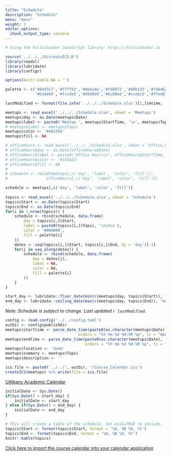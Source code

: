 ```yaml
---
title: "Schedule"
description: "Schedule"
menu: "main"
weight: 2
editor_options: 
  chunk_output_type: console
---
```



```r
# Using the FullCalendar JavaScript library: https://fullcalendar.io

source('../../../R/createICS.R')
library(readxl)
library(lubridate)
library(configr)

options(knitr.kable.NA = '')

palette <- c('#8dd3c7','#ffffb3','#bebada','#fb8072','#80b1d3','#fdb462',
			 '#b3de69','#fccde5','#d9d9d9','#bc80bd','#ccebc5','#ffed6f')

lastModified <- format(file.info('../../../Schedule.xlsx')[1,]$mtime, '%B %d, %Y %I:%M%p')

meetups <- read_excel('../../../Schedule.xlsx', sheet = 'Meetups')
meetups$day <- as.Date(meetups$Date)
meetups$label <- paste0('Meetup ', meetups$StartTime, '\n', meetups$Topic)
# meetups$label <- meetups$Topic
meetups$color <- '#4A235A'
meetups$fill <- NA

# officeHours <- read_excel('../../../Schedule.xlsx', sheet = 'Office_Hours')
# officeHours$day <- as.Date(officeHours$Date)
# officeHours$label <- paste0('Office Hours\n', officeHours$StartTime, '')
# officeHours$color <- '#145A32'
# officeHours$fill <- NA
# 
# schedule <- rbind(meetups[,c('day', 'label', 'color', 'fill')],
# 				  officeHours[,c('day', 'label', 'color', 'fill')])

schedule <- meetups[,c('day', 'label', 'color', 'fill')]
					
topics <- read_excel('../../../Schedule.xlsx', sheet = 'Schedule')
topics$Start <- as.Date(topics$Start)
topics$End <- as.Date(topics$End)
for(i in 1:nrow(topics)) {
	schedule <- rbind(schedule, data.frame(
		day = topics[i,]$Start,
		label = paste0(topics[i,]$Topic, '\n\n\n'),
		color = '#000000',
		fill = palette[i]
	))
	dates <- seq(topics[i,]$Start, topics[i,]$End, by = 'day')[-1]
	for(j in seq_along(dates)) {
		schedule <- rbind(schedule, data.frame(
			day = dates[j],
			label = NA,
			color = NA,
			fill = palette[i]
		))
	}
}

start_day <- lubridate::floor_date(min(c(meetups$day, topics$Start)), "month")
end_day <- lubridate::ceiling_date(max(c(meetups$day, topics$End)), "month") - 1
```

*Note: Schedule is subject to change. Last updated `r lastModified`.*

```r
config <- read.config('../../config.toml')
outDir <- config$publishDir
meetups$starttime <- parse_date_time(paste0(as.character(meetups$Date), ' ', meetups$StartTime),
							    orders = "%Y-%m-%d %H:%M %p", tz = "America/New_York")
meetups$endtime <- parse_date_time(paste0(as.character(meetups$Date), ' ', meetups$EndTime),
								   orders = "%Y-%m-%d %H:%M %p", tz = "America/New_York")
meetups$location <- 'Zoom'
meetups$summary <- meetups$Topic
meetups$description <- ''

ics.file <- paste0('../../', outDir, '/Course_Calendar.ics')
createICS(meetups) %>% write(file = ics.file)
```


[UAlbany Academic Calendar](https://www.albany.edu/registrar/spring-2021-academic-calendar.php)

```r
initialDate <- Sys.Date()
if(Sys.Date() < start_day) {
	initialDate <- start_day
} else if(Sys.Date() > end_day) {
	initialDate <- end_day
}
```

<script>

  document.addEventListener('DOMContentLoaded', function() {
    var calendarEl = document.getElementById('calendar');

    var calendar = new FullCalendar.Calendar(calendarEl, {
      initialDate: '`r initialDate`',
      initialView: 'dayGridMonth',
      headerToolbar: {
        left: 'prev,next today',
        center: 'title',
        right: 'dayGridMonth,timeGridWeek,timeGridDay,listWeek'
      },
      height: 'auto',
      navLinks: true, // can click day/week names to navigate views
      editable: true,
      selectable: true,
      selectMirror: true,
      nowIndicator: true,
      events: [
 ```r
cat(paste0(c(
	paste0('{ title: "', topics$Topic, '",\n', 
	       ifelse(is.na(topics$Link), '', paste0('  url: "', topics$Link, '",\n')),
		   "  start: '", as.Date(topics$Start), "',\n",
		   "  end: '", (as.Date(topics$End)+1), "' }"),
		paste0("{ title: '", meetups$Topic, "',\n", 
	       ifelse(is.na(meetups$Link), '', paste0('  url: "', meetups$Link, '",\n')),
		   "  start: '", format(meetups$starttime, '%Y-%m-%dT%H:%M:%S'), "',\n",
		   "  end: '", format(meetups$endtime, '%Y-%m-%dT%H:%M:%S'), "' }")
	), collapse = ',\n '))
```
      ]
    });

    calendar.render();
  });

</script>

<div id='calendar'></div>


```r
# This will create a table of the schedule. Set eval=TRUE to include.
topics$Start <- format(topics$Start, format = '%A, %B %d, %Y')
topics$End <- format(topics$End, format = '%A, %B %d, %Y')
knitr::kable(topics)
```

[Click here to import the course calendar into your calendar application](/Course_Calendar.ics)

